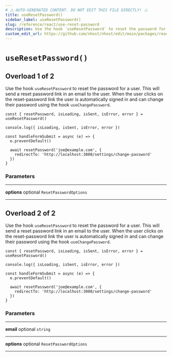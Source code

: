 ```yaml
---
# ⚠️ AUTO-GENERATED CONTENT. DO NOT EDIT THIS FILE DIRECTLY! ⚠️
title: useResetPassword()
sidebar_label: useResetPassword()
slug: /reference/react/use-reset-password
description: Use the hook `useResetPassword` to reset the password for a user. This will send a reset password link in an email to the user. When the user clicks on the reset-password link the user is automatically signed in and can change their password using the hook `useChangePassword`.
custom_edit_url: https://github.com/nhost/nhost/edit/main/packages/react/src/hooks/user.ts#L190
---
```


# `useResetPassword()`

## Overload 1 of 2

Use the hook `useResetPassword` to reset the password for a user. This will send a reset password link in an email to the user. When the user clicks on the reset-password link the user is automatically signed in and can change their password using the hook `useChangePassword`.

```tsx
const { resetPassword, isLoading, isSent, isError, error } = useResetPassword()

console.log({ isLoading, isSent, isError, error })

const handleFormSubmit = async (e) => {
  e.preventDefault()

  await resetPassword('joe@example.com', {
    redirectTo: 'http://localhost:3000/settings/change-password'
  })
}
```

### Parameters

---

**<span className="parameter-name">options</span>** <span className="optional-status">optional</span> `ResetPasswordOptions`

---

## Overload 2 of 2

Use the hook `useResetPassword` to reset the password for a user. This will send a reset password link in an email to the user. When the user clicks on the reset-password link the user is automatically signed in and can change their password using the hook `useChangePassword`.

```tsx
const { resetPassword, isLoading, isSent, isError, error } = useResetPassword()

console.log({ isLoading, isSent, isError, error })

const handleFormSubmit = async (e) => {
  e.preventDefault()

  await resetPassword('joe@example.com', {
    redirectTo: 'http://localhost:3000/settings/change-password'
  })
}
```

### Parameters

---

**<span className="parameter-name">email</span>** <span className="optional-status">optional</span> `string`

---

**<span className="parameter-name">options</span>** <span className="optional-status">optional</span> `ResetPasswordOptions`

---
